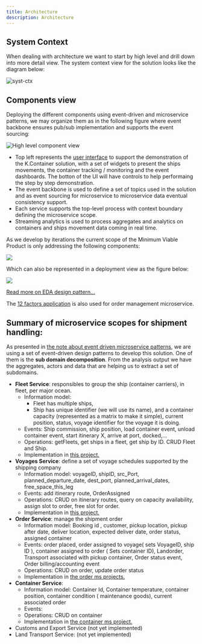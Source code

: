 ```yaml
---
title: Architecture
description: Architecture
---
```


## System Context

When dealing with architecture we want to start by high level and drill down into more detail view. The system context view for the solution looks like the diagram below:

![syst-ctx](./images/kc-syst-ctx.png)

## Components view

Deploying the different components using event-driven and microservice patterns, we may organize them as in the following figure where event backbone ensures pub/sub implementation and supports the event sourcing:

![High level component view](./kc-hl-comp-view.png)

* Top left represents the [user interface](https://github.com/ibm-cloud-architecture/refarch-kc-ui) to support the demonstration of the K.Container solution, with a set of widgets to present the ships movements, the container tracking / monitoring and the event dashboards. The botton of the UI will have controls to help performaing the step by step demonstration.
* The event backbone is used to define a set of topics used in the solution and as event sourcing for microservice to microservice data eventual consistency support.
* Each service supports the top-level process with context boundary defining the microservice scope.
* Streaming analytics is used to process aggregates and analytics on containers and ships movement data coming in real time.

As we develop by iterations the current scope of the Minimum Viable Product is only addressing the following components:

![](./kc-mvp-components.png)

Which can also be represented in a deployment view as the figure below:

![](./mvp-deploy.png)


[Read more on EDA design pattern...](https://github.com/ibm-cloud-architecture/refarch-eda/blob/master/docs/evt-microservices/ED-patterns.md)

The [12 factors application](https://12factor.net/) is also used for order management microservice.

## Summary of microservice scopes for shipment handling:

As presented in [the note about event driven microservice patterns](https://github.com/ibm-cloud-architecture/refarch-eda/blob/master/docs/evt-microservices/README.md#understanding-event-driven-microservice-patterns), we are using a set of event-driven design patterns to develop this solution. One of them is the **sub domain decomposition**. From the analysis output we have the aggregates, actors and data that are helping us to extract a set of subdomains.

* **Fleet Service**: responsibles to group the ship (container carriers), in fleet, per major ocean. 
    * Information model: 
         * Fleet has multiple ships,
         * Ship has unique identifier (we will use its name), and a container capacity (represented as a matrix to make it simple), current position, status, voyage identifier for the voyage it is doing. 
    * Events: Ship commission, ship position, load container event, unload container event, start itinerary X, arrive at port, docked,...
    * Operations: getFleets, get ships in a fleet, get ship by ID. CRUD Fleet and Ship.
    * Implementation in [this project.](https://github.com/ibm-cloud-architecture/refarch-kc-ms/tree/master/fleet-ms)
* **Voyages Service**: define a set of voyage schedules supported by the shipping company
    * Information model: voyageID, shipID, src_Port, planned_departure_date, dest_port, planned_arrival_dates, free_space_this_leg
    * Events: add itinerary route, OrderAssigned
    * Operations: CRUD on itinerary routes, query on capacity availability, assign slot to order, free slot for order.
     * Implementation in [this project.](https://github.com/ibm-cloud-architecture/refarch-kc-ms/tree/master/voyages-ms)
* **Order Service**: manage the shipment order
    * Information model: Booking id , customer, pickup location, pickup after date, deliver location, expected deliver date, order status, assigned container  
    * Events: order placed, order assigned to voyage( sets VoyageID, ship ID ), container assigned to order ( Sets container ID), Landorder, Transport associated with pickup container, Order status event, Order billing/accounting event
    * Operations: CRUD on order, update order status
     * Implementation in [the order ms projects.](https://github.com/ibm-cloud-architecture/refarch-kc-order-ms)
* **Container Service**: 
    * Information model: Container Id, Container temperature, container position, container condition ( maintenance goods), current associated order
    * Events: 
    * Operations: CRUD on container
    * Implementation in [the container ms project.](https://github.com/ibm-cloud-architecture/refarch-kc-container-ms)
* Customs and Export Service (not yet implemented)
* Land Transport Service: (not yet implemented)